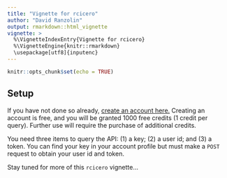 ```yaml
---
title: "Vignette for rcicero"
author: "David Ranzolin"
output: rmarkdown::html_vignette
vignette: >
  %\VignetteIndexEntry{Vignette for rcicero}
  %\VignetteEngine{knitr::rmarkdown}
  \usepackage[utf8]{inputenc}
---
```


```r
knitr::opts_chunk$set(echo = TRUE)
```

## Setup

If you have not done so already, [create an account here.](https://www.cicerodata.com/free-trial/) Creating an account is free, and you will be granted 1000 free credits (1 credit per query). Further use will require the purchase of additional credits.

You need three items to query the API: (1) a key; (2) a user id; and (3) a token. You can find your key in your account profile but must make a `POST` request to obtain your user id and token. 

Stay tuned for more of this `rcicero` vignette...

